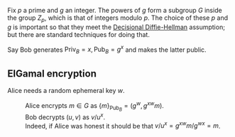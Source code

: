 
Fix <math>p</math> a prime and <math>g</math> an integer. The powers of <math>g</math> form a subgroup <math>G</math> inside the group <math>Z_p</math>, which is that of integers modulo <math>p</math>. The choice of these <math>p</math> and <math>g</math> is important so that they meet the [http://en.wikipedia.org/wiki/Decisional_Diffie%E2%80%93Hellman_assumption Decisional Diffie-Hellman] assumption; but there are standard techniques for doing that. 

Say Bob generates <math>\textrm{Priv}_B=x, \textrm{Pub}_B=g^x</math> and makes the latter public.

== ElGamal encryption ==
Alice needs a random ephemeral key <math>w</math>.
:Alice encrypts <math>m\in G</math> as <math>\{m\}_{\textrm{Pub}_B}=(g^w,{g^x}^w m)</math>.
:Bob decrypts <math>(u,v)</math> as <math>v/u^x</math>.
:Indeed, if Alice was honest it should be that <math> v/u^x=g^{xw}m/g^{wx}=m </math>.